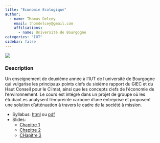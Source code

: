 ```yaml
---
title: "Economie Ecologique"
author:
  - name: Thomas Delcey
    email: thomdelcey@gmail.com
    affiliations:
      - name: Université de Bourgogne
categories: "IUT"
sidebar: false
---
```


![](picture.png)

### Description

Un enseignement de deuxième année à l'IUT de l'université de Bourgogne qui vulgarise les principaux points clefs du sixième rapport du GIEC et du Haut Conseil pour le Climat, ainsi que les concepts clefs de l'économie de l'environnement. Le cours est intégré dans un projet de groupe où les étudiant.es analysent l'empreinte carbone d'une entreprise et proposent une solution d'atténuation à travers le cadre de la société à mission.  

  - Syllabus: [html](syllabus.html) ou [pdf](syllabus.pdf)
  - Slides: 
    - [Chapitre 1](chapitre_0_slides.html)
    - [Chapitre 2](chapitre_1_slides.html)
    - [CHapitre 3](chapitre_2_slides.html)
